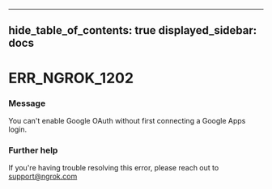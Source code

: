 

---
hide_table_of_contents: true
displayed_sidebar: docs
---


# ERR_NGROK_1202

### Message
You can't enable Google OAuth without first connecting a Google Apps login.

<ErrorDetails />



### Further help
If you're having trouble resolving this error, please reach out to [support@ngrok.com](mailto:support@ngrok.com?subject=Help%20with%20ERR_NGROK_1202)

